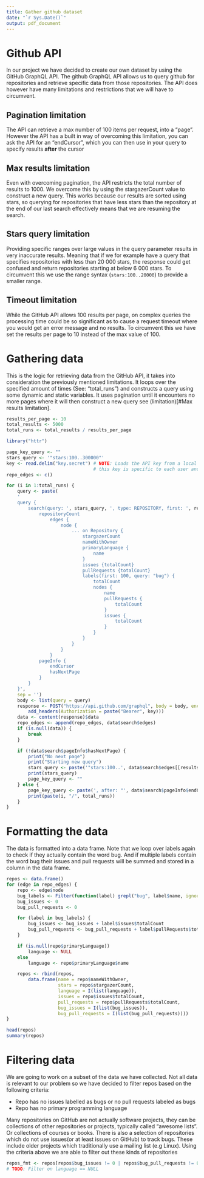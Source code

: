 ```yaml
---
title: Gather github dataset
date: "`r Sys.Date()`"
output: pdf_document
---
```


# Github API
In our project we have decided to create our own dataset by using the GitHub GraphQL API.
The github GraphQL API allows us to query github for repositories and retrieve specific
data from those repositories. The API does however have many limitations and restrictions
that we will have to circumvent.

## Pagination limitation
The API can retrieve a max number of 100 items per request, into a "page".
However the API has a built in way of overcoming this limitation, you can ask
the API for an "endCursor", which you can then use in your query to specify
results **after** the cursor

## Max results limitation
Even with overcoming pagination, the API restricts the total number of results
to 1000. We overcome this by using the stargazerCount value to construct a new query.
This works because our results are sorted using stars, so querying for
repositories that have less stars than the repository at the end of our last search
effectively means that we are resuming the search.

## Stars query limitation
Providing specific ranges over large values in the query parameter results in very inaccurate
results. Meaning that if we for example have a query that specifies repositories with less than
20 000 stars, the response could get confused and return repositories starting at below 6 000
stars. To circumvent this we use the range syntax (``` stars:100..20000```) to provide a smaller
range.

## Timeout limitation
While the GitHub API allows 100 results per page, on complex queries the processing time
could be so significant as to cause a request timeout where you would get an error
message and no results. To circumvent this we have set the results per page
to 10 instead of the max value of 100.

# Gathering data
This is the logic for retrieving data from the GitHub API, it takes into
consideration the previously mentioned limitations.
It loops over the specified amount of times (See: "total_runs") and 
constructs a query using some dynamic and static variables.
It uses pagination until it encounters no more pages where it will then
construct a new query see (limitation)[#Max results limitation].

```r
results_per_page <- 10
total_results <- 5000
total_runs <- total_results / results_per_page

library("httr")

page_key_query <- ""
stars_query <- '"stars:100..300000"'
key <- read.delim("key.secret") # NOTE: Loads the API key from a local file, 
                                # this key is specific to each user and is required to run the request
repo_edges <- c()

for (i in 1:total_runs) {
    query <- paste(
    '
    query {
        search(query: ', stars_query, ', type: REPOSITORY, first: ', results_per_page, ',', page_key_query, '){
            repositoryCount
                edges {
                    node {
                        ... on Repository {
                            stargazerCount
                            nameWithOwner
                            primaryLanguage {
                                name
                            }
                            issues {totalCount}
                            pullRequests {totalCount}
                            labels(first: 100, query: "bug") {
                                totalCount
                                nodes {
                                    name
                                    pullRequests {
                                        totalCount
                                    }
                                    issues {
                                        totalCount
                                    }
                                }
                            }
                        }
                    }
                }
            pageInfo {
                endCursor
                hasNextPage
            }
        }
    }',
    sep = '')
    body <- list(query = query)
    response <- POST("https://api.github.com/graphql", body = body, encode = "json",
        add_headers(Authorization = paste("Bearer", key)))
    data <- content(response)$data
    repo_edges <- append(repo_edges, data$search$edges)
    if (is.null(data)) {
        break
    }

    if (!data$search$pageInfo$hasNextPage) {
        print("No next page")
        print("Starting new query")
        stars_query <- paste('"stars:100..', data$search$edges[[results_per_page]]$node$stargazerCount - 1, '"', sep = '')
        print(stars_query)
        page_key_query <- ""
    } else {
        page_key_query <- paste(', after: "', data$search$pageInfo$endCursor, '"', sep = "")
        print(paste(i, "/", total_runs))
    }
}
```

# Formatting the data
The data is formatted into a data frame.
Note that we loop over labels again to check if they actually contain the word bug.
And if multiple labels contain the word bug their issues and pull requests will be
summed and stored in a column in the data frame.

```r
repos <- data.frame()
for (edge in repo_edges) {
    repo <- edge$node
    bug_labels <- Filter(function(label) grepl("bug", label$name, ignore.case = TRUE),repo$labels$nodes)
    bug_issues <- 0
    bug_pull_requests <- 0

    for (label in bug_labels) {
        bug_issues <- bug_issues + label$issues$totalCount
        bug_pull_requests <- bug_pull_requests + label$pullRequests$totalCount
    }

    if (is.null(repo$primaryLanguage))
        language <- NULL
    else
        language <- repo$primaryLanguage$name

    repos <- rbind(repos,
        data.frame(name = repo$nameWithOwner,
                   stars = repo$stargazerCount,
                   language = I(list(language)),
                   issues = repo$issues$totalCount,
                   pull_requests = repo$pullRequests$totalCount,
                   bug_issues = I(list(bug_issues)),
                   bug_pull_requests = I(list(bug_pull_requests))))
}

head(repos)
summary(repos)
```

# Filtering data
We are going to work on a subset of the data we have collected.
Not all data is relevant to our problem so we have decided to filter repos based
on the following criteria:

- Repo has no issues labelled as bugs or no pull requests labeled as bugs
- Repo has no primary programming language

Many repositories on GitHub are not actually software projects,
they can be collections of other repositories or projects, typically called
"awesome lists". Or collections of courses or books.
There is also a selection of repositories which do not use issues(or at least issues on GitHub) 
to track bugs. These include older projects which traditionally use a mailing list (e.g Linux).
Using the criteria above we are able to filter out these kinds of repositories
```r
repos_fmt <- repos[repos$bug_issues != 0 | repos$bug_pull_requests != 0, ]
# TODO: Filter on language == NULL
```
